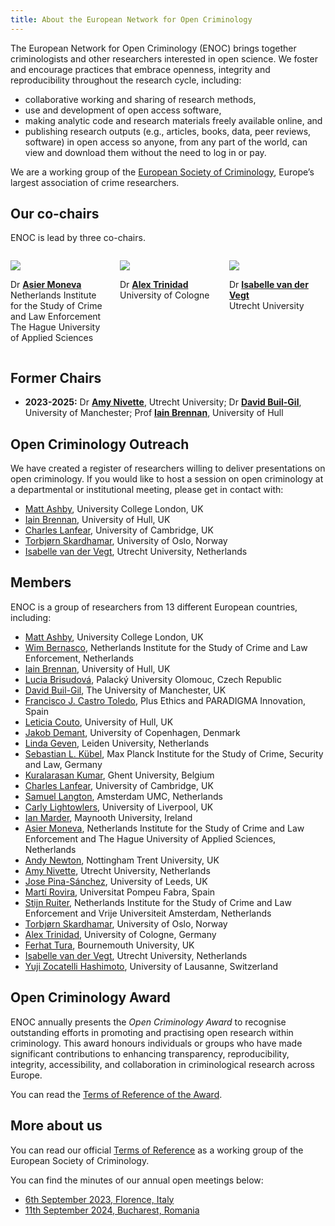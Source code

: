 ```yaml
---
title: About the European Network for Open Criminology
---
```


The European Network for Open Criminology (ENOC) brings together criminologists and other researchers interested in open science. We foster and encourage practices that embrace openness, integrity and reproducibility throughout the research cycle, including: 

* collaborative working and sharing of research methods, 
* use and development of open access software, 
* making analytic code and research materials freely available online, and 
* publishing research outputs (e.g., articles, books, data, peer reviews, software) in open access so anyone, from any part of the world, can view and download them without the need to log in or pay.

We are a working group of the [European Society of Criminology](https://www.esc-eurocrim.org/), Europe's largest association of crime researchers.


## Our co-chairs

ENOC is lead by three co-chairs.

:::: {.columns}

::: {.column width="33%"}

![](asier-moneva.jpg){.image-border}

Dr [**Asier Moneva**](https://asiermoneva.com/)<br>
Netherlands Institute for the Study of Crime and Law Enforcement<br>
The Hague University of Applied Sciences

:::

::: {.column width="33%"}

![](alex-trinidad.jpg){.image-border}

Dr [**Alex Trinidad**](https://www.alexandertrinidad.com/)<br>
University of Cologne

:::

::: {.column width="33%"}

![](isabelle-v-d-vegt.jpg){.image-border}

Dr [**Isabelle van der Vegt**](https://isabellevdv.net/)<br>
Utrecht University

:::

::::

## Former Chairs

* **2023-2025:** Dr [**Amy Nivette**](https://anivet.netlify.app/),  Utrecht University; Dr [**David Buil-Gil**](https://builgil.com/), University of Manchester; Prof [**Iain Brennan**](https://www.hull.ac.uk/staff-directory/iain-brennan), University of Hull


## Open Criminology Outreach

We have created a register of researchers willing to deliver presentations on open criminology. If you would like to host a session on open criminology at a departmental or institutional meeting, please get in contact with:

* [Matt Ashby](https://lesscrime.info/), University College London, UK
* [Iain Brennan](https://www.hull.ac.uk/staff-directory/iain-brennan), University of Hull, UK
* [Charles Lanfear](https://clanfear.github.io), University of Cambridge, UK
* [Torbjørn Skardhamar](https://www.sv.uio.no/iss/english/people/aca/torbskar/index.html), University of Oslo, Norway
* [Isabelle van der Vegt](https://www.uu.nl/staff/IWJvanderVegt), Utrecht University, Netherlands


## Members

ENOC is a group of researchers from 13 different European countries, including:

* [Matt Ashby](https://lesscrime.info/), University College London, UK
* [Wim Bernasco](https://wimbernascoweb.netlify.app/), Netherlands Institute for the Study of Crime and Law Enforcement, Netherlands
* [Iain Brennan](https://www.hull.ac.uk/staff-directory/iain-brennan), University of Hull, UK
* [Lucia Brisudová](https://geography.upol.cz/lucia-brisudova-en), Palacký University Olomouc, Czech Republic 
* [David Buil-Gil](https://builgil.com/), The University of Manchester, UK
* [Francisco J. Castro Toledo](https://www.plusethics.com/about-us/francisco-javier/), Plus Ethics and PARADIGMA Innovation, Spain
* [Leticia Couto](https://www.hull.ac.uk/staff-directory/leticia-couto), University of Hull, UK
* [Jakob Demant](https://research.ku.dk/search/result/profile/?id=42364), University of Copenhagen, Denmark
* [Linda Geven](https://www.lindageven.com/), Leiden University, Netherlands
* [Sebastian L. Kübel](https://csl.mpg.de/en/sebastian-kuebel.html), Max Planck Institute for the Study of Crime, Security and Law, Germany
* [Kuralarasan Kumar](https://ircp.ugent.be/researchers/kuralarasan-kumar-2/), Ghent University, Belgium
* [Charles Lanfear](https://clanfear.github.io), University of Cambridge, UK
* [Samuel Langton](https://www.samlangton.info/), Amsterdam UMC, Netherlands
* [Carly Lightowlers](https://www.liverpool.ac.uk/sociology-social-policy-and-criminology/staff/carly-lightowlers/), University of Liverpool, UK
* [Ian Marder](https://www.maynoothuniversity.ie/people/ian-marder/), Maynooth University, Ireland
* [Asier Moneva](https://asiermoneva.com/), Netherlands Institute for the Study of Crime and Law Enforcement and The Hague University of Applied Sciences, Netherlands
* [Andy Newton](https://www.ntu.ac.uk/staff-profiles/social-sciences/andy-newton), Nottingham Trent University, UK
* [Amy Nivette](https://anivet.netlify.app/), Utrecht University, Netherlands
* [Jose Pina-Sánchez](https://essl.leeds.ac.uk/law/staff/222/dr-jose-pina-sanchez), University of Leeds, UK
* [Martí Rovira](https://martirovira.com/), Universitat Pompeu Fabra, Spain
* [Stijn Ruiter](http://www.stijnruiter.nl/), Netherlands Institute for the Study of Crime and Law Enforcement and Vrije Universiteit Amsterdam, Netherlands
* [Torbjørn Skardhamar](https://www.sv.uio.no/iss/english/people/aca/torbskar/index.html), University of Oslo, Norway
* [Alex Trinidad](https://www.alexandertrinidad.com/), University of Cologne, Germany
* [Ferhat Tura](https://staffprofiles.bournemouth.ac.uk/display/ftura), Bournemouth University, UK
* [Isabelle van der Vegt](https://isabellevdv.net/), Utrecht University, Netherlands
* [Yuji Zocatelli Hashimoto](https://applicationspub.unil.ch/interpub/noauth/php/Un/UnPers.php?PerNum=1121042&LanCode=8), University of Lausanne, Switzerland


## Open Criminology Award

ENOC annually presents the _Open Criminology Award_ to recognise outstanding efforts in promoting and practising open research within criminology. This award honours individuals or groups who have made significant contributions to enhancing transparency, reproducibility, integrity, accessibility, and collaboration in criminological research across Europe.

You can read the [Terms of Reference of the Award](./open-crim-award.html).


## More about us

You can read our official [Terms of Reference](./terms-of-reference.html) as a working group of the European Society of Criminology.

You can find the minutes of our annual open meetings below:

* [6th September 2023, Florence, Italy](minutes_2023_finished.pdf)
* [11th September 2024, Bucharest, Romania](minutes_2024_finished.pdf)

